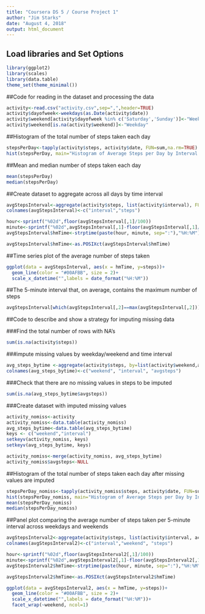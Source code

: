 ---
title: "Coursera DS 5 / Course Project 1"
author: "Jim Starks"
date: "August 4, 2018"
output: html_document
---


## Load libraries and Set Options
```{r}
library(ggplot2)
library(scales)
library(data.table)
theme_set(theme_minimal())
```

##Code for reading in the dataset and processing the data

```{r}
activity<-read.csv("activity.csv",sep=",",header=TRUE)
activity$dayofweek<-weekdays(as.Date(activity$date))
activity$weekend[activity$dayofweek %in% c('Saturday','Sunday')]<-"Weekend"
activity$weekend[is.na(activity$weekend)]<-"Weekday"

```


##Histogram of the total number of steps taken each day

```{r}
stepsPerDay<-tapply(activity$steps, activity$date, FUN=sum,na.rm=TRUE)
hist(stepsPerDay, main="Histogram of Average Steps per Day by Interval (missing values excluded)")
```

##Mean and median number of steps taken each day
```{r}
mean(stepsPerDay)
median(stepsPerDay)
```


##Create dataset to aggregate across all days by time interval
```{r}
avgStepsInterval<-aggregate(activity$steps, list(activity$interval), FUN=mean,na.rm=TRUE)
colnames(avgStepsInterval)<-c("interval","steps")

hour<-sprintf("%02d",floor(avgStepsInterval[,1]/100))
minute<-sprintf("%02d",avgStepsInterval[,1]-floor(avgStepsInterval[,1]/100)*100)
avgStepsInterval$hmTime<-strptime(paste(hour, minute, sep=":"),"%H:%M")

avgStepsInterval$hmTime<-as.POSIXct(avgStepsInterval$hmTime)
```

##Time series plot of the average number of steps taken

```{r}
ggplot(data = avgStepsInterval, aes(x = hmTime, y=steps))+
  geom_line(color = "#00AFBB", size = 2)+
  scale_x_datetime("",labels = date_format("%H:%M"))
```  

##The 5-minute interval that, on average, contains the maximum number of steps

```{r}
avgStepsInterval[which(avgStepsInterval[,2]==max(avgStepsInterval[,2])),]
```
##Code to describe and show a strategy for imputing missing data

###Find the total number of rows with NA's
```{r}
sum(is.na(activity$steps))
```

###impute missing values by weekday/weekend and time interval
```{r}
avg_steps_bytime <-aggregate(activity$steps, by=list(activity$weekend,activity$interval), FUN=mean, na.rm=TRUE)
colnames(avg_steps_bytime)<-c("weekend", "interval", "avgsteps")
```

###Check that there are no missing values in steps to be imputed

```{r}
sum(is.na(avg_steps_bytime$avgsteps))
```

###Create dataset with imputed missing values

```{r}
activity_nomiss<-activity
activity_nomiss<-data.table(activity_nomiss)
avg_steps_bytime<-data.table(avg_steps_bytime)
keys <- c("weekend","interval")
setkeyv(activity_nomiss, keys)
setkeyv(avg_steps_bytime, keys)

activity_nomiss<-merge(activity_nomiss, avg_steps_bytime)
activity_nomiss$avgsteps<-NULL
```

##Histogram of the total number of steps taken each day after missing values are imputed

```{r}
stepsPerDay_nomiss<-tapply(activity_nomiss$steps, activity$date, FUN=sum,na.rm=TRUE)
hist(stepsPerDay_nomiss, main="Histogram of Average Steps per Day by Interval (missing values imputed)")
mean(stepsPerDay_nomiss)
median(stepsPerDay_nomiss)
```

##Panel plot comparing the average number of steps taken per 5-minute interval across weekdays and weekends

```{r}
avgStepsInterval2<-aggregate(activity$steps, list(activity$interval, activity$weekend), FUN=mean,na.rm=TRUE)
colnames(avgStepsInterval2)<-c("interval","weekend", "steps")

hour<-sprintf("%02d",floor(avgStepsInterval2[,1]/100))
minute<-sprintf("%02d",avgStepsInterval2[,1]-floor(avgStepsInterval2[,1]/100)*100)
avgStepsInterval2$hmTime<-strptime(paste(hour, minute, sep=":"),"%H:%M")

avgStepsInterval2$hmTime<-as.POSIXct(avgStepsInterval2$hmTime)

ggplot(data = avgStepsInterval2, aes(x = hmTime, y=steps))+
  geom_line(color = "#00AFBB", size = 2)+
  scale_x_datetime("",labels = date_format("%H:%M"))+
  facet_wrap(~weekend, ncol=1)
```  

